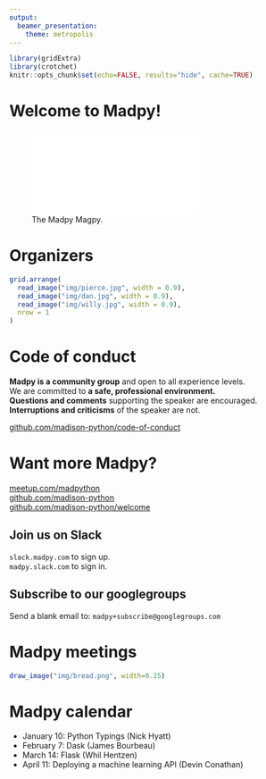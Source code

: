 ```yaml
---
output:
  beamer_presentation:
    theme: metropolis
---
```

```r
library(gridExtra)
library(crotchet)
knitr::opts_chunk$set(echo=FALSE, results="hide", cache=TRUE)
```

# Welcome to Madpy!

![The Madpy Magpy.](img/madpy-logo.pdf)

# Organizers

```r
grid.arrange(
  read_image("img/pierce.jpg", width = 0.9),
  read_image("img/dan.jpg", width = 0.9),
  read_image("img/willy.jpg", width = 0.9),
  nrow = 1
)
```

# Code of conduct

**Madpy is a community group** and open to all experience levels.  
We are committed to **a safe, professional environment.**  
**Questions and comments** supporting the speaker are encouraged.  
**Interruptions and criticisms** of the speaker are not.

[github.com/madison-python/code-of-conduct](https://github.com/madison-python/code-of-conduct)

# Want more Madpy?

[meetup.com/madpython](https://www.meetup.com/madpython/)  
[github.com/madison-python](https://github.com/madison-python)  
[github.com/madison-python/welcome](https://github.com/madison-python/welcome)

\bigskip

## Join us on Slack

\bigskip

`slack.madpy.com` to sign up.  
`madpy.slack.com` to sign in.

\bigskip

## Subscribe to our googlegroups

\bigskip

Send a blank email to: `madpy+subscribe@googlegroups.com`

# Madpy meetings

```r
draw_image("img/bread.png", width=0.25)
```

# Madpy calendar

- January 10: Python Typings (Nick Hyatt)
- February 7: Dask (James Bourbeau)
- March 14: Flask (Whil Hentzen)
- April 11: Deploying a machine learning API (Devin Conathan)
